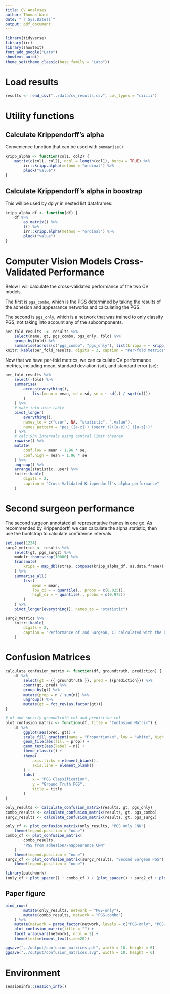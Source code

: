 ```yaml
---
title: CV Analyses
author: Thomas Ward
date: "`r Sys.Date()`"
output: pdf_document
---
```



```r
library(tidyverse)
library(irr)
library(showtext)
font_add_google("Lato")
showtext_auto()
theme_set(theme_classic(base_family = "Lato"))
```

# Load results

```r
results <- read_csv("../data/cv_results.csv", col_types = "ciiiii")
```

# Utility functions

## Calculate Krippendorff's alpha

Convenience function that can be used with `summarise()`

```r
kripp_alpha <- function(col1, col2) {
    matrix(c(col1, col2), ncol = length(col1), byrow = TRUE) %>%
        irr::kripp.alpha(method = "ordinal") %>%
        pluck("value")
}
```

## Calculate Krippendorff's alpha in boostrap

This will be used by dplyr in nested list dataframes:

```r
kripp_alpha_df <- function(df) {
    df %>%
        as.matrix() %>%
        t() %>%
        irr::kripp.alpha(method = "ordinal") %>%
        pluck("value")
}
```

# Computer Vision Models Cross-Validated Performance

Below I will calculate the cross-validated performance of the two CV models.

The first is `pgs_combo`,
which is the PGS determined by taking the results of the adhesion and appearance networks and
calculating the PGS.

The second is `pgs_only`, which is a network that was trained to only
classify PGS, not taking into account any of the subcomponents.

```r
per_fold_results  <- results %>%
    select(name, gt, pgs_combo, pgs_only, fold) %>%
    group_by(fold) %>%
    summarise(across(c("pgs_combo", "pgs_only"), list(krippa = ~ kripp_alpha(., gt))))
knitr::kable(per_fold_results, digits = 3, caption = "Per-fold metrics")
```

Now that we have per-fold metrics, we can calculate CV performance metrics,
including mean, standard deviation (sd), and standard error (se):

```r
per_fold_results %>%
    select(-fold) %>%
    summarise(
        across(everything(),
            list(mean = mean, sd = sd, se = ~ sd(.) / sqrt(n()))
        )
    ) %>%
    # make into nice table
    pivot_longer(
        everything(),
        names_to = c("user", NA, "statistic", ".value"),
        names_pattern = "pgs_([a-z]+)_(sqerr_)?([a-z]+)_([a-z]+)"
    ) %>%
    # calc 95% intervals using central limit theorem
    rowwise() %>%
    mutate(
        conf.low = mean - 1.96 * se,
        conf.high = mean + 1.96 * se
    ) %>%
    ungroup() %>%
    arrange(statistic, user) %>%
    knitr::kable(
        digits = 2,
        caption = "Cross-Validated Krippendorff's alpha performance"
    )
```

# Second surgeon performance

The second surgeon annotated all representative frames in one go.
As recommended by Krippendorff,
we can calculate the alpha statistic,
then use the bootstrap to calculate confidence intervals.


```r
set.seed(1234)
surg2_metrics <- results %>%
    select(gt, pgs_surg2) %>%
    modelr::bootstrap(10000) %>%
    transmute(
        kripa = map_dbl(strap, compose(kripp_alpha_df, as.data.frame))
    ) %>%
    summarise_all(
        list(
            mean = mean,
            low_ci = ~ quantile(., probs = c(0.025)),
            high_ci = ~ quantile(., probs = c(0.975))
        )
    ) %>%
    pivot_longer(everything(), names_to = "statistic")
```

```r
surg2_metrics %>%
    knitr::kable(
        digits = 2,
        caption = "Performance of 2nd Surgeon, CI calculated with the bootstrap"
    )
```

# Confusion Matrices

```r
calculate_confusion_matrix <- function(df, groundtruth, prediction) {
    df %>%
        select(gt = {{ groundtruth }}, pred = {{prediction}}) %>%
        count(gt, pred) %>%
        group_by(gt) %>%
        mutate(prop = n / sum(n)) %>%
        ungroup() %>%
        mutate(gt = fct_rev(as.factor(gt)))
}
```

```r
# df and specify groundtruth col and prediction col
plot_confusion_matrix <- function(df, title = "Confusion Matrix") {
    df %>%
        ggplot(aes(pred, gt)) +
        scale_fill_gradient(name = "Proportion\n", low = "white", high = "#000099", limits = c(0, 1)) +
        geom_tile(aes(fill = prop)) +
        geom_text(aes(label = n)) +
        theme_classic() +
        theme(
            axis.ticks = element_blank(),
            axis.line = element_blank()
        ) +
        labs(
            x = "PGS Classification",
            y = "Ground Truth PGS",
            title = title
        )
}
```

```r
only_results <- calculate_confusion_matrix(results, gt, pgs_only)
combo_results <- calculate_confusion_matrix(results, gt, pgs_combo)
surg2_results <- calculate_confusion_matrix(results, gt, pgs_surg2)
```

```r
only_cf <- plot_confusion_matrix(only_results, "PGS only CNN") +
    theme(legend.position = "none")
combo_cf <- plot_confusion_matrix(
        combo_results,
        "PGS from adhesion/\nappearance CNN"
    ) +
    theme(legend.position = "none")
surg2_cf <- plot_confusion_matrix(surg2_results, "Second Surgeon PGS") +
    theme(legend.position = "none")
```

```r
library(patchwork)
(only_cf + plot_spacer() + combo_cf ) / (plot_spacer() + surg2_cf + plot_spacer())
```

## Paper figure

```r
bind_rows(
        mutate(only_results, network = "PGS-only"),
        mutate(combo_results, network = "PGS-combo")
    ) %>%
    mutate(network = parse_factor(network, levels = c("PGS-only", "PGS-combo"))) %>%
    plot_confusion_matrix(title = "") +
    facet_wrap(vars(network), ncol = 2) +
    theme(text=element_text(size=20))
```

```r
ggsave("../output/confusion_matrices.pdf", width = 10, height = 6)
ggsave("../output/confusion_matrices.svg", width = 10, height = 6)
```

# Environment

```r
sessioninfo::session_info()
```
